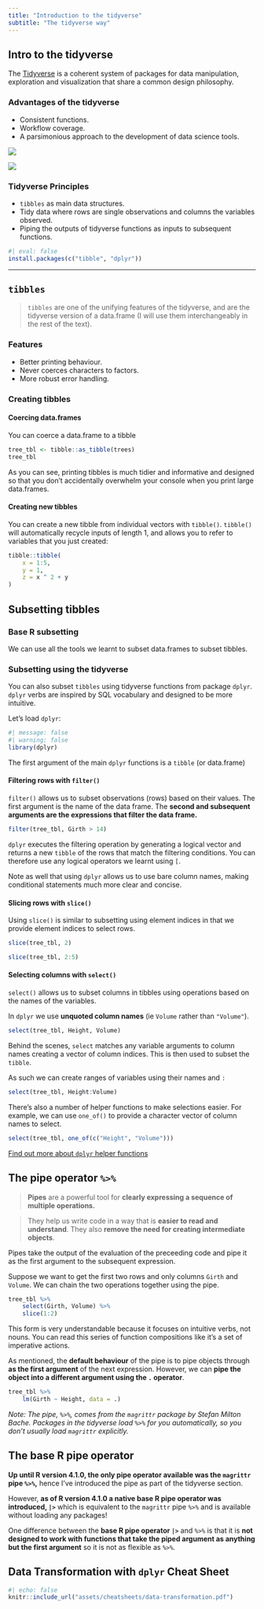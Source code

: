 ```yaml
---
title: "Introduction to the tidyverse"
subtitle: "The tidyverse way"
---
```


## Intro to the tidyverse

::: {.alert .alert-info}
The [Tidyverse](https://www.tidyverse.org/) is a coherent system of packages for data manipulation, exploration and visualization that share a common design philosophy.

### Advantages of the tidyverse

-   Consistent functions.
-   Workflow coverage.
-   A parsimonious approach to the development of data science tools.
:::


![](assets/tidyverse_copy.png)

![](assets/tidyverse-workflow.png)

### Tidyverse Principles

-   `tibbles` as main data structures.
-   Tidy data where rows are single observations and columns the variables observed.
-   Piping the outputs of tidyverse functions as inputs to subsequent functions.

```r
#| eval: false
install.packages(c("tibble", "dplyr"))
```

------------------------------------------------------------------------

## `tibbles`

> `tibbles` are one of the unifying features of the tidyverse, and are the tidyverse version of a data.frame (I will use them interchangeably in the rest of the text).

### Features

-   Better printing behaviour.
-   Never coerces characters to factors.
-   More robust error handling.

### Creating tibbles

#### Coercing data.frames

You can coerce a data.frame to a tibble

```r
tree_tbl <- tibble::as_tibble(trees)
tree_tbl
```

As you can see, printing tibbles is much tidier and informative and designed so that you don’t accidentally overwhelm your console when you print large data.frames.

#### Creating new tibbles

You can create a new tibble from individual vectors with `tibble()`. `tibble()` will automatically recycle inputs of length 1, and allows you to refer to variables that you just created:

```r
tibble::tibble(
    x = 1:5, 
    y = 1, 
    z = x ^ 2 + y
)
```

## Subsetting tibbles

### Base R subsetting

We can use all the tools we learnt to subset data.frames to subset tibbles.

### Subsetting using the tidyverse

You can also subset `tibbles` using tidyverse functions from package `dplyr`. `dplyr` verbs are inspired by SQL vocabulary and designed to be more intuitive.

Let's load `dplyr`:

```r
#| message: false
#| warning: false
library(dplyr)
```

The first argument of the main `dplyr` functions is a `tibble` (or data.frame)

#### Filtering rows with `filter()`

`filter()` allows us to subset observations (rows) based on their values. The first argument is the name of the data frame. The **second and subsequent arguments are the expressions that filter the data frame.**

```r
filter(tree_tbl, Girth > 14)
```

`dplyr` executes the filtering operation by generating a logical vector and returns a new `tibble` of the rows that match the filtering conditions. You can therefore use any logical operators we learnt using `[`.

Note as well that using `dplyr` allows us to use bare column names, making conditional statements much more clear and concise.

#### Slicing rows with `slice()`

Using `slice()` is similar to subsetting using element indices in that we provide element indices to select rows.

```r
slice(tree_tbl, 2)

slice(tree_tbl, 2:5)
```

#### Selecting columns with `select()`

`select()` allows us to subset columns in tibbles using operations based on the names of the variables.

In `dplyr` we use **unquoted column names** (ie `Volume` rather than `"Volume"`).

```r
select(tree_tbl, Height, Volume)
```

Behind the scenes, `select` matches any variable arguments to column names creating a vector of column indices. This is then used to subset the `tibble`.

As such we can create ranges of variables using their names and `:`

```r
select(tree_tbl, Height:Volume)
```

There's also a number of helper functions to make selections easier. For example, we can use `one_of()` to provide a character vector of column names to select.

```r
select(tree_tbl, one_of(c("Height", "Volume")))
```

[Find out more about `dplyr` helper functions](https://tidyselect.r-lib.org/reference/select_helpers.html)

## The pipe operator `%>%`

> **Pipes** are a powerful tool for **clearly expressing a sequence of multiple operations.**

> They help us write code in a way that is **easier to read and understand**. They also **remove the need for creating intermediate objects**.

::: {alert="" alert-info=""}
Pipes take the output of the evaluation of the preceeding code and pipe it as the first argument to the subsequent expression.
:::

Suppose we want to get the first two rows and only columns `Girth` and `Volume`. We can chain the two operations together using the pipe.

```r
tree_tbl %>%
    select(Girth, Volume) %>%
    slice(1:2)
```

This form is very understandable because it focuses on intuitive verbs, not nouns. You can read this series of function compositions like it’s a set of imperative actions.

As mentioned, the **default behaviour** of the pipe is to pipe objects through **as the first argument** of the next expression. However, we can **pipe the object into a different argument using the `.` operator**.

```r
tree_tbl %>%
    lm(Girth ~ Height, data = .)
```

*Note: The pipe, `%>%`, comes from the `magrittr` package by Stefan Milton Bache. Packages in the tidyverse load `%>%` for you automatically, so you don’t usually load `magrittr` explicitly.*


## The base R pipe operator

**Up until R version 4.1.0, the only pipe operator available was the `magrittr` pipe `%>%`,** hence I've introduced the pipe as part of the tidyverse section.

However, **as of R version 4.1.0 a native base R pipe operator was introduced, `|>`** which is equivalent to the `magrittr` pipe `%>%` and is available without loading any packages!

::: callout-tip
One difference between the **base R pipe operator `|>`** and `%>%` is that it is **not designed to work with functions that take the piped argument as anything but the first argument** so it is not as flexible as `%>%`.
:::


## Data Transformation with `dplyr` Cheat Sheet

```r
#| echo: false
knitr::include_url("assets/cheatsheets/data-transformation.pdf")
```
